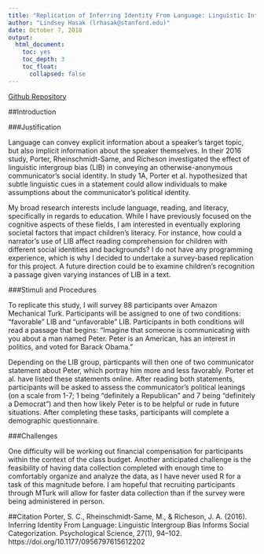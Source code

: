 ```yaml
---
title: "Replication of Inferring Identity From Language: Linguistic Intergroup Bias Informs Social Categorization by Shanette C. Porter, Michelle Rheinschmidt-Same, and Jennifer A. Richeson (2016, Psychological Science)"
author: "Lindsey Hasak (lrhasak@stanford.edu)"
date: October 7, 2018
output:
  html_document:
    toc: yes
    toc_depth: 3
    toc_float:
      collapsed: false
---
```

[Github Repository](https://github.com/lrhasak/porter2016)

##Introduction

###Justification

Language can convey explicit information about a speaker's target topic, but also implicit information about the speaker themselves. In their 2016 study, Porter, Rheinschmidt-Same, and Richeson investigated the effect of linguistic intergroup bias (LIB) in conveying an otherwise-anonymous communicator's social identity. In study 1A, Porter et al. hypothesized that subtle linguistic cues in a statement could allow individuals to make assumptions about the communicator's political identity.

My broad research interests include language, reading, and literacy, specifically in regards to education. While I have previously focused on the cognitive aspects of these fields, I am interested in eventually exploring societal factors that impact children's literacy. For instance, how could a narrator's use of LIB affect reading comprehension for children with different social identities and backgrounds? I do not have any programming experience, which is why I decided to undertake a survey-based replication for this project. A future direction could be to examine children's recognition a passage given varying instances of LIB in a text.

###Stimuli and Procedures

To replicate this study, I will survey 88 participants over Amazon Mechanical Turk. Participants will be assigned to one of two conditions: "favorable" LIB and "unfavorable" LIB. Participants in both conditions will read a passage that begins: 
"Imagine that someone is communicating with you about a man named Peter. Peter is an American, has an interest in politics, and voted for Barack Obama."

Depending on the LIB group, particpants will then one of two communicator statement about Peter, which portray him more and less favorably. Porter et al. have listed these statements online. After reading both statements, participants will be asked to assess the communicator's political leanings (on a scale from 1-7; 1 being "definitely a Republican" and 7 being "definitely a Democrat") and then how likely Peter is to be helpful or rude in future situations. After completing these tasks, participants will complete a demographic questionnaire.

###Challenges

One difficulty will be working out financial compensation for participants within the context of the class budget. 
Another anticipated challenge is the feasibility of having data collection completed with enough time to comfortably organize and analyze the data, as I have never used R for a task of this magnitude before. I am hopeful that recruiting participants through MTurk will allow for faster data collection than if the survey were being administered in person.

##Citation
Porter, S. C., Rheinschmidt-Same, M., & Richeson, J. A. (2016). Inferring Identity From Language: Linguistic Intergroup Bias Informs Social Categorization. Psychological Science, 27(1), 94–102. https://doi.org/10.1177/0956797615612202

